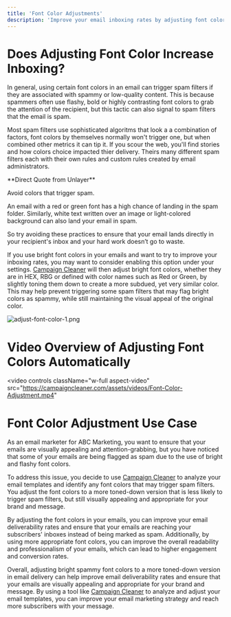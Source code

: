 ```yaml
---
title: 'Font Color Adjustments'
description: 'Improve your email inboxing rates by adjusting font colors. Learn how color choices impact deliverability and avoid spam filters.'
---
```


# Does Adjusting Font Color Increase Inboxing?

In general, using certain font colors in an email can trigger spam filters if they are associated with spammy or low-quality content. This is because spammers often use flashy, bold or highly contrasting font colors to grab the attention of the recipient, but this tactic can also signal to spam filters that the email is spam. 

Most spam filters use sophisticated algoritms that look a a combination of factors, font colors by themselves normally won't trigger one, but when combined other metrics it can tip it. If you scour the web, you'll find stories and how colors choice impacted thier delivery. Theirs many different spam filters each with their own rules and custom rules created by email administrators.

<Info>
**Direct Quote from Unlayer** 

Avoid colors that trigger spam.
 
An email with a red or green font has a high chance of landing in the spam folder. Similarly, white text written over an image or light-colored background can also land your email in spam. 
 
So try avoiding these practices to ensure that your email lands directly in your recipient's inbox and your hard work doesn’t go to waste. 
</Info> 

If you use bright font colors in your emails and want to try to improve your inboxing rates, you may want to consider enabling this option under your settings. [Campaign Cleaner](https://campaigncleaner.com/) will then adjust bright font colors, whether they are in HEX, RBG or defined with color names such as Red or Green, by slightly toning them down to create a more subdued, yet very similar color. This may help prevent triggering some spam filters that may flag bright colors as spammy, while still maintaining the visual appeal of the original color.

![adjust-font-color-1.png](/images/adjust-font-color-1.png)

# Video Overview of Adjusting Font Colors Automatically

<video
  controls
  className="w-full aspect-video"
  src="https://campaigncleaner.com/assets/videos/Font-Color-Adjustment.mp4"
></video>


# Font Color Adjustment Use Case
<Note>
As an email marketer for ABC Marketing, you want to ensure that your emails are visually appealing and attention-grabbing, but you have noticed that some of your emails are being flagged as spam due to the use of bright and flashy font colors.
 
To address this issue, you decide to use [Campaign Cleaner](https://campaigncleaner.com/) to analyze your email templates and identify any font colors that may trigger spam filters. You adjust the font colors to a more toned-down version that is less likely to trigger spam filters, but still visually appealing and appropriate for your brand and message.
 
By adjusting the font colors in your emails, you can improve your email deliverability rates and ensure that your emails are reaching your subscribers' inboxes instead of being marked as spam. Additionally, by using more appropriate font colors, you can improve the overall readability and professionalism of your emails, which can lead to higher engagement and conversion rates.
 
Overall, adjusting bright spammy font colors to a more toned-down version in email delivery can help improve email deliverability rates and ensure that your emails are visually appealing and appropriate for your brand and message. By using a tool like [Campaign Cleaner](https://campaigncleaner.com/) to analyze and adjust your email templates, you can improve your email marketing strategy and reach more subscribers with your message.
</Note>
